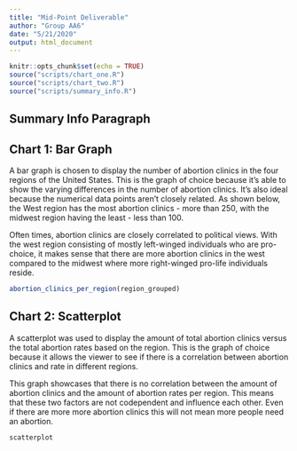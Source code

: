 ```yaml
---
title: "Mid-Point Deliverable"
author: "Group AA6"
date: "5/21/2020"
output: html_document
---
```


```r
knitr::opts_chunk$set(echo = TRUE)
source("scripts/chart_one.R")
source("scripts/chart_two.R")
source("scripts/summary_info.R")
```

## Summary Info Paragraph 

## Chart 1: Bar Graph
A bar graph is chosen to display the number of abortion clinics in the four
regions of the United States. This is the graph of choice because it’s able to
show the varying differences in the number of abortion clinics. It’s also ideal
because the numerical data points aren’t closely related. As shown below, the
West region has the most abortion clinics - more than 250, with the midwest
region having the least - less than 100. 

Often times, abortion clinics are closely correlated to political views. With
the west region consisting of mostly left-winged individuals who are
pro-choice, it makes sense that there are more abortion clinics in the west
compared to the midwest where more right-winged pro-life individuals reside.

``` r
abortion_clinics_per_region(region_grouped)
```

## Chart 2: Scatterplot
A scatterplot was used to display the amount of total abortion clinics versus the total abortion rates based on the region. This is the graph of choice because it allows the viewer to see if there is a correlation between abortion clinics and rate in different regions.

This graph showcases that there is no correlation between the amount of abortion clinics and the amount of abortion rates per region. This means that these two factors are not codependent and influence each other. Even if there are more more abortion clinics this will not mean more people need an abortion. 

```r
scatterplot
```
